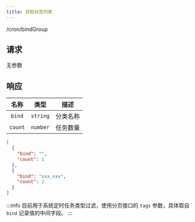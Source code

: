```yaml
---
title: 获取标签列表
---
```


<GET>/cron/bindGroup</GET>

## 请求

无参数

## 响应

<APITable>

| 名称 | 类型 | 描述 |
| :-: | :-: | --- |
| `bind` | `string` | 分类名称 |
| `count` | `number` | 任务数量 |

</APITable>

```json title="示例"
[
  {
    "bind": "",
    "count": 1
  },
  {
    "bind": "xxx_xxx",
    "count": 2
  }
]
```

:::info 目前用于系统定时任务类型过滤，使用分页接口的 `tags` 参数，具体取自 `bind` 记录值的中间字段。
:::
